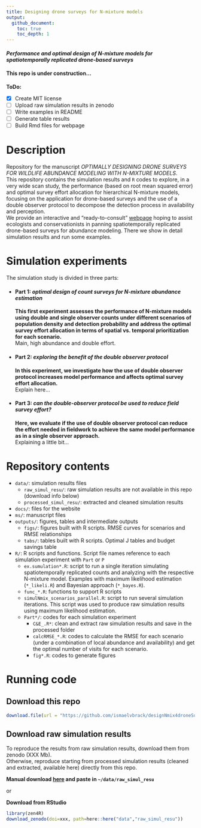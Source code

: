 ```yaml
---
title: Designing drone surveys for N-mixture models
output: 
  github_document:
    toc: true
    toc_depth: 1
---
```


#### ***Performance and optimal design of N-mixture models for spatiotemporally replicated drone-based surveys***

#### This repo is under construction...

**ToDo:**\

  - [X] Create MIT license 
  - [ ] Upload raw simulation results in zenodo
  - [ ] Write examples in README
  - [ ] Generate table results
  - [ ] Build Rmd files for webpage

# Description
Repository for the manuscript *OPTIMALLY DESIGNING DRONE SURVEYS FOR WILDLIFE ABUNDANCE MODELING WITH N-MIXTURE MODELS*.\
This repository contains the simulation results and `R` codes to explore, in a very wide scan study, the performance (based on root mean squared error) and optimal survey effort allocation for hierarchical N-mixture models, focusing on the application for drone-based surveys and the use of a double observer protocol to decompose the detection process in availability and perception.\
We provide an interactive and "ready-to-consult" [webpage](http...) hoping to assist ecologists and conservationists in panning spatiotemporally replicated drone-based surveys for abundance modeling. There we show in detail simulation results and run some examples.

# Simulation experiments
The simulation study is divided in three parts:

- #### Part 1: *optimal design of count surveys for N-mixture abundance estimation*
**This first experiment assesses the performance of N-mixture models using double and single observer counts under different scenarios of population density and detection probability and address the optimal survey effort allocation in terms of spatial vs. temporal prioritization for each scenario.**\
Main, high abundance and double effort.
 

- #### Part 2: *exploring the benefit of the double observer protocol*
**In this experiment, we investigate how the use of double observer protocol increases model performance and affects optimal survey effort allocation.**\
Explain here...

- #### Part 3: *can the double-observer protocol be used to reduce field survey effort?*
**Here, we evaluate if the use of double observer protocol can reduce the effort needed in fieldwork to achieve the same model performance as in a single observer approach.**\
Explaining a little bit...


# Repository contents
- `data/`: simulation results files
  + `raw_simul_resu/`: raw simulation results are not available in this repo (download info below)
  + `processed_simul_resu/`: extracted and cleaned simulation results
- `docs/`: files for the website
- `ms/`: manuscript files
- `outputs/`: figures, tables and intermediate outputs
  + `figs/`: figures built with R scripts. RMSE curves for scenarios and RMSE relationships
  + `tabs/`: tables built with R scripts. Optimal J tables and budget savings table
- `R/`: R scripts and functions. Script file names reference to each simulation experiment with `Part` or `P` 
  + `ex.sumulation*.R`: script to run a single iteration simulating spatiotemporally replicated counts and analyzing with the respective N-mixture model. Examples with maximum likelihood estimation (`*_likeli.R`) and Bayesian approach (`*_bayes.R`). 
  + `func_*.R`: functions to support R scripts
  + `simulNmix_scenarios_parallel.R`: script to run several simulation iterations. This script was used to produce raw simulation results using maximum likelihood estimation.
  + `Part*/`: codes for each simulation experiment
    - `C&E_.R*`: clean and extract raw simulation results and save in the processed folder
    - `calcRMSE_*.R`: codes to calculate the RMSE for each scenario (under a combination of local abundance and availability) and get the optimal number of visits for each scenario.
    - `fig*.R`: codes to generate figures
  

# Running code
## Download this repo
```r
download.file(url = "https://github.com/ismaelvbrack/designNmix4droneSurveys/archive/main.zip", destfile = "designNmix4droneSurveys.zip")

```

## Download raw simulation results
To reproduce the results from raw simulation results, download them from zenodo  (XXX Mb).\
Otherwise, reproduce starting from processed simulation results (cleaned and extracted, available here) directly from this repo.

**Manual download [here](http..) and paste in `~/data/raw_simul_resu`**

or

**Download from RStudio**
```r
library(zen4R)
download_zenodo(doi=xxx, path=here::here("data","raw_simul_resu"))
```


